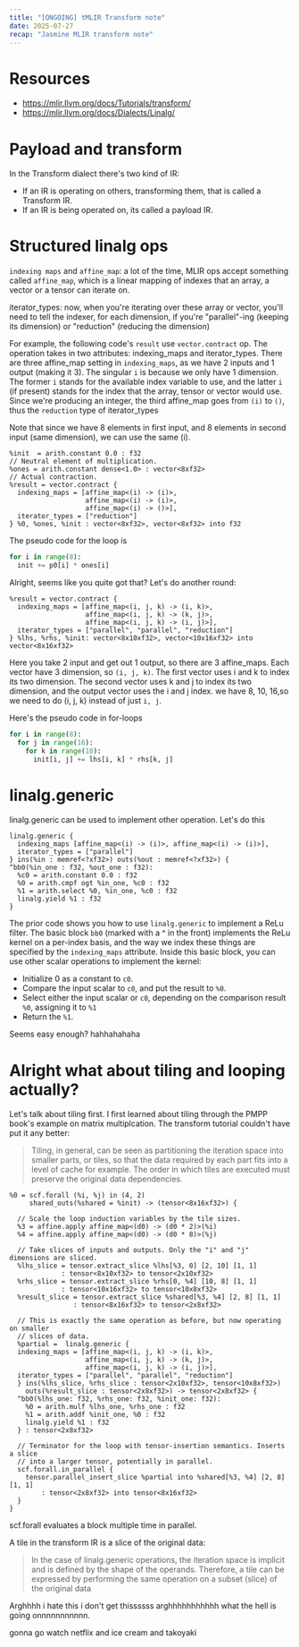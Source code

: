 ```yaml
---
title: "[ONGOING] tMLIR Transform note"
date: 2025-07-27
recap: "Jasmine MLIR transform note"
---
```

# Resources

- https://mlir.llvm.org/docs/Tutorials/transform/
- https://mlir.llvm.org/docs/Dialects/Linalg/

# Payload and transform

In the Transform dialect there's two kind of IR:

- If an IR is operating on others, transforming them, that is called a Transform IR.
- If an IR is being operated on, its called a payload IR.
# Structured linalg ops

`indexing maps` and `affine_map`: a lot of the time, MLIR ops accept something called `affine_map`, which
is a linear mapping of indexes that an array, a vector or a tensor can iterate on.

iterator_types: now, when you're iterating over these array or vector, you'll need to tell the indexer, for each dimension,
if you're "parallel"-ing (keeping its dimension) or "reduction" (reducing the dimension)

For example, the following code's `result` use `vector.contract` op. The operation takes in
two attributes: indexing_maps and iterator_types. There are three affine_map setting in
`indexing_maps`, as we have 2 inputs and 1 output (making it 3). The singular `i` is because we only have 1 dimension.
The former `i` stands for the available index variable to use, and the latter `i` (if present) stands for the index that the array,
tensor or vector would use.
Since we're producing an integer, the third affine_map goes from `(i)` to `()`, thus the `reduction` type of iterator_types

Note that since we have 8 elements in first input, and 8 elements in second input (same dimension), we can use the same (i).
```mlir
%init  = arith.constant 0.0 : f32
// Neutral element of multiplication.
%ones = arith.constant dense<1.0> : vector<8xf32>
// Actual contraction.
%result = vector.contract {
  indexing_maps = [affine_map<(i) -> (i)>,
                   affine_map<(i) -> (i)>,
                   affine_map<(i) -> ()>],
  iterator_types = ["reduction"]
} %0, %ones, %init : vector<8xf32>, vector<8xf32> into f32
```
The pseudo code for the loop is
```python
for i in range(8):
  init += p0[i] * ones[i]
```
Alright, seems like you quite got that? Let's do another round:

```mlir
%result = vector.contract {
  indexing_maps = [affine_map<(i, j, k) -> (i, k)>,
                   affine_map<(i, j, k) -> (k, j)>,
                   affine_map<(i, j, k) -> (i, j)>],
  iterator_types = ["parallel", "parallel", "reduction"]
} %lhs, %rhs, %init: vector<8x10xf32>, vector<10x16xf32> into vector<8x16xf32>
```

Here you take 2 input and get out 1 output, so there are 3 affine_maps. Each vector have 3 dimension, so `(i, j, k)`.
The first vector uses i and k to index its two dimension. The second vector uses k and j to index its two dimension, and the
output vector uses the i and j index. we have 8, 10, 16,so we need to do (i, j, k) instead of just `i, j`.

Here's the pseudo code in for-loops
```python
for i in range(8):
  for j in range(16):
    for k in range(10):
      init[i, j] += lhs[i, k] * rhs[k, j]
```

# linalg.generic

linalg.generic can be used to implement other operation. Let's do this

```mlir
linalg.generic {
  indexing_maps [affine_map<(i) -> (i)>, affine_map<(i) -> (i)>],
  iterator_types = ["parallel"]
} ins(%in : memref<?xf32>) outs(%out : memref<?xf32>) {
^bb0(%in_one : f32, %out_one : f32):
  %c0 = arith.constant 0.0 : f32
  %0 = arith.cmpf ogt %in_one, %c0 : f32
  %1 = arith.select %0, %in_one, %c0 : f32
  linalg.yield %1 : f32
}
```

The prior code shows you how to use `linalg.generic` to implement a ReLu filter.
The basic block `bb0` (marked with a ^ in the front) implements the ReLu kernel on a per-index basis,
and the way we index these things are specified by the `indexing_maps` attribute.
Inside this basic block, you can use other scalar operations to implement the kernel:
- Initialize 0 as a constant to `c0`.
- Compare the input scalar to `c0`, and put the result to `%0`.
- Select either the input scalar or `c0`, depending on the comparison result `%0`, assigning it to `%1`
- Return the `%1`.

Seems easy enough? hahhahahaha

# Alright what about tiling and looping actually?

Let's talk about tiling first. I first learned about tiling through the PMPP book's example on matrix multiplcation. The transform tutorial couldn't have put it any better:
> Tiling, in general, can be seen as partitioning the iteration space into smaller parts, or tiles, so that the data required by each part fits into a level of cache for example. The order in which tiles are executed must preserve the original data dependencies.

```mlir
%0 = scf.forall (%i, %j) in (4, 2)
     shared_outs(%shared = %init) -> (tensor<8x16xf32>) {

  // Scale the loop induction variables by the tile sizes.
  %3 = affine.apply affine_map<(d0) -> (d0 * 2)>(%i)
  %4 = affine.apply affine_map<(d0) -> (d0 * 8)>(%j)

  // Take slices of inputs and outputs. Only the "i" and "j" dimensions are sliced.
  %lhs_slice = tensor.extract_slice %lhs[%3, 0] [2, 10] [1, 1]
             : tensor<8x10xf32> to tensor<2x10xf32>
  %rhs_slice = tensor.extract_slice %rhs[0, %4] [10, 8] [1, 1]
             : tensor<10x16xf32> to tensor<10x8xf32>
  %result_slice = tensor.extract_slice %shared[%3, %4] [2, 8] [1, 1]
                : tensor<8x16xf32> to tensor<2x8xf32>

  // This is exactly the same operation as before, but now operating on smaller
  // slices of data.
  %partial =  linalg.generic {
  indexing_maps = [affine_map<(i, j, k) -> (i, k)>,
                   affine_map<(i, j, k) -> (k, j)>,
                   affine_map<(i, j, k) -> (i, j)>],
  iterator_types = ["parallel", "parallel", "reduction"]
  } ins(%lhs_slice, %rhs_slice : tensor<2x10xf32>, tensor<10x8xf32>)
    outs(%result_slice : tensor<2x8xf32>) -> tensor<2x8xf32> {
  ^bb0(%lhs_one: f32, %rhs_one: f32, %init_one: f32):
    %0 = arith.mulf %lhs_one, %rhs_one : f32
    %1 = arith.addf %init_one, %0 : f32
    linalg.yield %1 : f32
  } : tensor<2x8xf32>

  // Terminator for the loop with tensor-insertion semantics. Inserts a slice
  // into a larger tensor, potentially in parallel.
  scf.forall.in_parallel {
    tensor.parallel_insert_slice %partial into %shared[%3, %4] [2, 8] [1, 1]
        : tensor<2x8xf32> into tensor<8x16xf32>
  }
}
```
scf.forall evaluates a block multiple time in parallel.

A tile in the transform IR is a slice of the original data:
> In the case of linalg.generic operations, the iteration space is implicit and is defined by the shape of the operands. Therefore, a tile can be expressed by performing the same operation on a subset (slice) of the original data

Arghhhh i hate this i don't get thissssss arghhhhhhhhhhh what the hell is going onnnnnnnnnnn.

gonna go watch netflix and ice cream and takoyaki